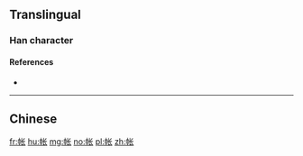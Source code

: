 {{also|帳}}
==Translingual==

===Han character===
{{Han char|rn=50|rad=巾|as=04|sn=7|four=|canj=LBPO|ids=⿰巾长}}

====References====
* {{Han ref|kx=0329.291|hdz=10731.140|uh=5E10|ud=24080}}

----

==Chinese==
{{zh-see|帳}}

[[fr:帐]]
[[hu:帐]]
[[mg:帐]]
[[no:帐]]
[[pl:帐]]
[[zh:帐]]